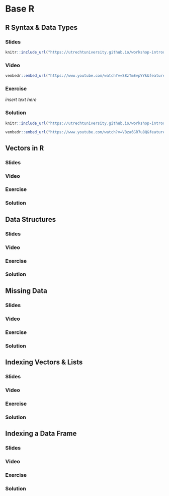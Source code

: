 # Base R

## R Syntax & Data Types

### Slides

```r
knitr::include_url("https://utrechtuniversity.github.io/workshop-introduction-to-R-and-data/slides/slides_introduction.html#18")
```

### Video

```r
vembedr::embed_url("https://www.youtube.com/watch?v=S8zTmEvpYYk&feature=youtu.be")
```

### Exercise

_insert text here_

### Solution

```r
knitr::include_url("https://utrechtuniversity.github.io/workshop-introduction-to-R-and-data/slides/slides_introduction.html#27")
```

```r
vembedr::embed_url("https://www.youtube.com/watch?v=V8za6GR7u8Q&feature=youtu.be")
```

## Vectors in R

### Slides

### Video

### Exercise

### Solution

## Data Structures

### Slides

### Video

### Exercise

### Solution

## Missing Data

### Slides

### Video

### Exercise

### Solution

## Indexing Vectors & Lists

### Slides

### Video

### Exercise

### Solution

## Indexing a Data Frame

### Slides

### Video

### Exercise

### Solution